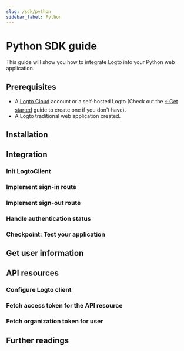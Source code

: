 ```yaml
---
slug: /sdk/python
sidebar_label: Python
---
```




# Python SDK guide

This guide will show you how to integrate Logto into your Python web application.

<PythonGuideTip />

## Prerequisites

- A [Logto Cloud](https://cloud.logto.io) account or a self-hosted Logto (Check out the [⚡ Get started](../../../docs/tutorials/get-started/) guide to create one if you don't have).
- A Logto traditional web application created.

## Installation

<Installation />

## Integration

### Init LogtoClient

<InitLogtoClient />

### Implement sign-in route

<ImplementSignInRoute />

### Implement sign-out route

<ImplementSignOutRoute />

### Handle authentication status

<HandleAuthenticationStatus />

### Checkpoint: Test your application

<TestYourApplication />

## Get user information

<GetUserInfoApis getIdTokenClaimsApi="GetIdTokenClaims" fetchUserInfoApi="FetchUserInfo" />

<ScopesAndClaims />

## API resources

<ApiResourcesDescription />

### Configure Logto client

<ConfigApiResources />

### Fetch access token for the API resource

<FetchAccessTokenForApiResources />

### Fetch organization token for user

<FetchOrganizationTokenForUser />

## Further readings

<FurtherReadings />
